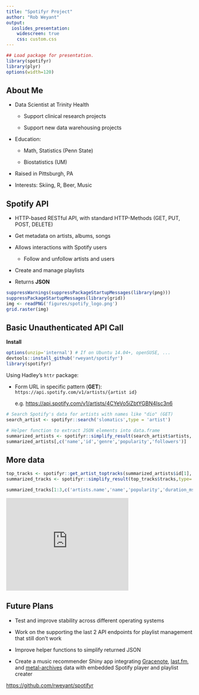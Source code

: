 ```yaml
---
title: "Spotifyr Project"
author: "Rob Weyant"
output: 
  ioslides_presentation:
    widescreen: true
    css: custom.css
---
```



```r
## Load package for presentation.  
library(spotifyr)
library(plyr)
options(width=120)
```

## About Me {.bigger}

- Data Scientist at Trinity Health

    + Support clinical research projects
    
    + Support new data warehousing projects
    
- Education: 

    + Math, Statistics (Penn State)
    
    + Biostatistics (UM)

- Raised in Pittsburgh, PA

- Interests: Skiing, R, Beer, Music

## Spotify API {.normal}

- HTTP-based RESTful API, with standard HTTP-Methods (GET, PUT, POST, DELETE)

- Get metadata on artists, albums, songs

- Allows interactions with Spotify users

    + Follow and unfollow artists and users

- Create and manage playlists

- Returns **JSON**

```r
suppressWarnings(suppressPackageStartupMessages(library(png)))
suppressPackageStartupMessages(library(grid))
img <- readPNG('figures/spotify_logo.png')
grid.raster(img)
```

## Basic Unauthenticated API Call {.smaller .blackcode }

**Install**
```r
options(unzip='internal') # If on Ubuntu 14.04+, openSUSE, ...
devtools::install_github('rweyant/spotifyr')
library(spotifyr)
```

Using Hadley's `httr` package:

- Form URL in specific pattern (**GET**): `https://api.spotify.com/v1/artists/{artist id}`

  e.g. [https://api.spotify.com/v1/artists/4CYeVo5iZbtYGBN4Isc3n6](https://api.spotify.com/v1/artists/6mdiAmATAx73kdxrNrnlao)

```r
# Search Spotify's data for artists with names like "dio" (GET)
search_artist <- spotifyr::search('slomatics',type = 'artist')

# Helper function to extract JSON elements into data.frame
summarized_artists <- spotifyr::simplify_result(search_artist$artists, type='artists')
summarized_artists[,c('name','id','genre','popularity','followers')]
```

## More data {.smaller .blackcode}

```r
top_tracks <- spotifyr::get_artist_toptracks(summarized_artists$id[1],'us')
summarized_tracks <- spotifyr::simplify_result(top_tracks$tracks,type='songs')

summarized_tracks[1:3,c('artists.name','name','popularity','duration_ms','id','album.name','track_number')]
```

<iframe src="https://embed.spotify.com/?uri=spotify:track:5EpjZwmWlXV0GULcAkRVsn" width="330" height="250" frameborder="0" allowtransparency="true"></iframe>


## Future Plans {.bigger}

- Test and improve stability across different operating systems

- Work on the supporting the last 2 API endpoints for playlist management that still don't work 

- Improve helper functions to simplify returned JSON

- Create a music recommender Shiny app integrating [Gracenote](https://developer.gracenote.com/music-platforms), [last.fm](http://www.last.fm), and [metal-archives](metal-archives.com) data with embedded Spotify player and playlist creater 

[https://github.com/rweyant/spotifyr](https://github.com/rweyant/spotifyr)



